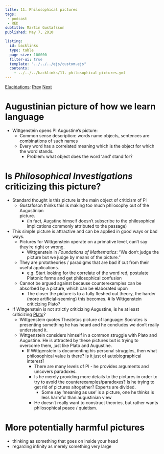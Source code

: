 ```yaml
---
title: 11. Philosophical pictures
tags: 
 - podcast
 - RED
subtitle: Martin Gustafsson
published: May 7, 2010

listing:
  id: backlinks
  type: table
  page-size: 100000
  filter-ui: true
  template: "../../../ejs/custom.ejs"
  contents:
    - ../../../backlinks/11. philosophical pictures.yml
---
```


[Elucidations](/docs/phil/elucidations/Elucidations.html): [Prev](/docs/phil/elucidations/10. Goodness.html) [Next](/docs/phil/elucidations/12. Contextualism.html)

# Augustinian picture of how we learn language
- Wittgenstein opens PI Augustine's picture:
  - Common sense description: words name objects, sentences are combinations of 
    such names
  - Every word has a correlated meaning which is the object for which the word 
    stands.
    - Problem: what object does the word 'and' stand for?


# Is _Philosophical Investigations_ criticizing this picture?
- Standard thought is this picture is the main object of criticism of PI
  - Gustafsson thinks this is making too much philosophy out of the Augustinian  
    picture.
    - (in fact, Augstine himself doesn't subscribe to the philosophical 
      implications commonly attributed to the passage)
- This simple picture is attractive and can be applied in good ways or bad ways.
  - Pictures for Wittgenstein operate on a primative level, can't say they're 
    right or wrong.
    - Wittgenstein in *Foundations of Mathematics*: "We don't judge the picture 
      but we judge by means of the picture."
  - They are prototheories / paradigms that are bad if cut from their useful 
    applications.
    - e.g. Start looking for the correlate of the word red, postulate Platonic 
      forms and get philosophical confusion
  - Cannot be argued against because counterexamples can be absorbed by a 
    picture, which can be elaborated upon
    - The closer the picture is to a fully fleshed out theory, the harder (more 
      artificial-seeming) this becomes.
# Is Wittgenstein criticizing Plato?
- If Wittgenstein is not strictly criticizing Augustine, is he at least 
  criticizing [Plato](/docs/phil/people/Plato.html)?
  - Wittgenstein quotes Theatetus picture of language: Socrates is presenting 
    something he has heard and he concludes we don't really understand it.
  - Wittgenstein considers himself in a common struggle with Plato and 
    Augustine. He is attracted by these pictures but is trying to overcome them, 
    just like Plato and Augustine.
    - If Wittgenstein is documenting his personal struggles, then what 
      philosophical value is there? Is it just of autobiographical interest?
      - There are many levels of PI - he provides arguments and uncovers 
        paradoxes.
      - Is he merely providing more details to the pictures in order to try to 
        avoid the counterexamples/paradoxes? Is he trying to get rid of pictures 
        altogether? Experts are divided.
        - Some say 'meaning as use' is a picture, one he thinks is less harmful 
          than augustinian view
      - He doesn't really want to construct theories, but rather wants 
        philosophical peace / quietism.
        
# More potentially harmful pictures
  - thinking as something that goes on inside your head
  - regarding infinity as merely something very large
